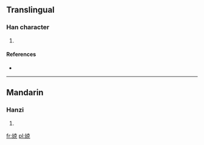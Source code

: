 ==Translingual==

===Han character===
{{Han char|rn=38|rad=女|as=07|sn=10|four=|canj=女十口山 (VJRU)|ids=⿰[[女]][[克]]}}

# {{defn|Han|sort=女07}}

====References====
* {{Han ref|kx=0262.100|dkj=06298|hdz=21049.140|uh=5A14|ud=23060}}

----

==Mandarin==

===Hanzi===
{{cmn-hanzi|pin=[[kè]] ([[ke4]])|wg=k'o<sup>4</sup>}}

# {{defn|lang=cmn|sort=女07}}

[[fr:娔]]
[[pl:娔]]